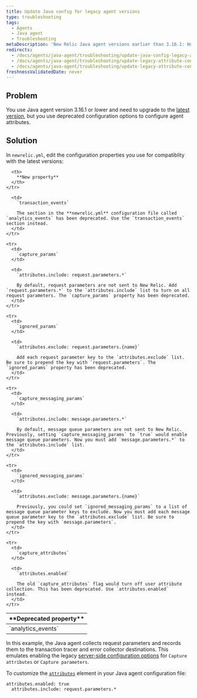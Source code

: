```yaml
---
title: Update Java config for legacy agent versions
type: troubleshooting
tags:
  - Agents
  - Java agent
  - Troubleshooting
metaDescription: 'New Relic Java agent versions earlier than 3.16.1: How to update your newrelic.yml file to the latest version of agent attribute configuration.'
redirects:
  - /docs/agents/java-agent/troubleshooting/update-java-config-legacy-agent-versions
  - /docs/agents/java-agent/troubleshooting/update-legacy-attribute-configuration
  - /docs/agents/java-agent/troubleshooting/update-legacy-attribute-configuration-java
freshnessValidatedDate: never
---
```


## Problem

You use Java agent version 3.16.1 or lower and need to upgrade to the [latest version](/docs/release-notes/agent-release-notes/java-release-notes), but you use deprecated configuration options to configure agent attributes.

## Solution

In `newrelic.yml`, edit the configuration properties you use for compatiblity with the latest versions:

<table>
  <thead>
    <tr>
      <th width={200}>
        **Deprecated property**
      </th>

      <th>
        **New property**
      </th>
    </tr>
  </thead>

  <tbody>
    <tr>
      <td>
        `analytics_events`
      </td>

      <td>
        `transaction_events`

        The section in the **newrelic.yml** configuration file called `analytics_events` has been deprecated. Use the `transaction_events` section instead.
      </td>
    </tr>

    <tr>
      <td>
        `capture_params`
      </td>

      <td>
        `attributes.include: request.parameters.*`

        By default, request parameters are not sent to New Relic. Add `request.parameters.*` to the `attributes.include` list to turn on all request parameters. The `capture_params` property has been deprecated.
      </td>
    </tr>

    <tr>
      <td>
        `ignored_params`
      </td>

      <td>
        `attributes.exclude: request.parameters.{name}`

        Add each request parameter key to the `attributes.exclude` list. Be sure to prepend the key with `request.parameters`. The `ignored_params` property has been deprecated.
      </td>
    </tr>

    <tr>
      <td>
        `capture_messaging_params`
      </td>

      <td>
        `attributes.include: message.parameters.*`

        By default, message queue parameters are not sent to New Relic. Previously, setting `capture_messaging_params` to `true` would enable message queue parameters. Now you must add `message.parameters.*` to the `attributes.include` list.
      </td>
    </tr>

    <tr>
      <td>
        `ignored_messaging_params`
      </td>

      <td>
        `attributes.exclude: message.parameters.{name}`

        Previously, you could set `ignored_messaging_params` to a list of message queue parameter keys to exclude. Now you must add each message queue parameter key to the `attributes.exclude` list. Be sure to prepend the key with `message.parameters`.
      </td>
    </tr>

    <tr>
      <td>
        `capture_attributes`
      </td>

      <td>
        `attributes.enabled`

        The old `capture_attributes` flag would turn off user attribute collection. This has been deprecated. Use `attributes.enabled` instead.
      </td>
    </tr>
  </tbody>
</table>

In this example, the Java agent collects request parameters and records them to the transaction tracer and error collector destinations. This emulates enabling the legacy [server-side configuration options](/docs/agents/manage-apm-agents/configuration/server-side-agent-configuration) for `Capture attributes` or `Capture parameters`.

To customize the [`attributes`](/docs/agents/java-agent/configuration/java-agent-configuration-config-file#attributes) element in your Java agent configuration file:

```
attributes.enabled: true
  attributes.include: request.parameters.*
```
